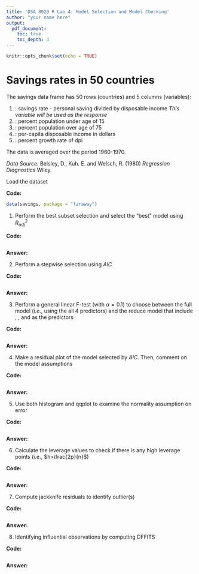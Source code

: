```yaml
---
title: 'DSA 8020 R Lab 4: Model Selection and Model Checking'
author: "your name here"
output:
  pdf_document:
    toc: true
    toc_depth: 3
---
```


```r
knitr::opts_chunk$set(echo = TRUE)
```


# Savings rates in 50 countries

The savings data frame has 50 rows (countries) and 5 columns (variables):

1. \texttt{sr}: savings rate - personal saving divided by disposable income
*This variable will be used as the response*
2. \texttt{pop15}: percent population under age of 15
3. \texttt{pop75}: percent population over age of 75
4. \texttt{dpi}: per-capita disposable income in dollars
5. \texttt{ddpi}: percent growth rate of dpi

The data is averaged over the period 1960-1970. 



*Data Source:* Belsley, D., Kuh. E. and Welsch, R. (1980) *Regression Diagnostics* Wiley.


Load the dataset

**Code:**

```r
data(savings, package = "faraway")
```

1. Perform the best subset selection and select the "best" model using $R^{2}_{adj}$

**Code:**

```r

```

**Answer:**


2. Perform a stepwise selection using *AIC*

**Code:**

```r

```

**Answer:**

3. Perform a general linear F-test (with $\alpha = 0.1$) to choose between the full model (i.e., using the all 4 predictors) and the reduce model that include \texttt{pop15}, \texttt{pop75}, and \texttt{ddpi} as the predictors 

**Code:**

```r

```

**Answer:**

4. Make a residual plot of the model selected by *AIC*. Then, comment on the model assumptions

**Code:**

```r

```

**Answer:**

5. Use both histogram and qqplot to examine the normality assumption on error 

**Code:**

```r

```

**Answer:**

6. Calculate the leverage values to check if there is any high leverage points (i.e., $h>\frac{2p}{n}$)

**Code:**

```r

```

**Answer:**

7. Compute jackknife residuals to identify outlier(s)

**Code:**

```r

```

**Answer:**

8. Identifying influential observations by computing DFFITS

**Code:**

```r

```

**Answer:**



